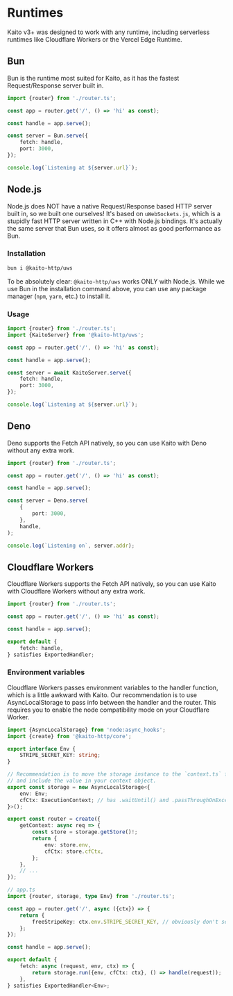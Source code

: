 # Runtimes

Kaito v3+ was designed to work with any runtime, including serverless runtimes like Cloudflare Workers or the Vercel Edge Runtime.

## Bun

Bun is the runtime most suited for Kaito, as it has the fastest Request/Response server built in.

```ts
import {router} from './router.ts';

const app = router.get('/', () => 'hi' as const);

const handle = app.serve();

const server = Bun.serve({
	fetch: handle,
	port: 3000,
});

console.log(`Listening at ${server.url}`);
```

## Node.js

Node.js does NOT have a native Request/Response based HTTP server built in, so we built one ourselves! It's based on `uWebSockets.js`, which is a stupidly fast HTTP server written in C++ with Node.js bindings. It's actually the same server that Bun uses, so it offers almost as good performance as Bun.

### Installation

```bash
bun i @kaito-http/uws
```

To be absolutely clear: `@kaito-http/uws` works ONLY with Node.js. While we use Bun in the installation command above, you can use any package manager (`npm`, `yarn`, etc.) to install it.

### Usage

```ts
import {router} from './router.ts';
import {KaitoServer} from '@kaito-http/uws';

const app = router.get('/', () => 'hi' as const);

const handle = app.serve();

const server = await KaitoServer.serve({
	fetch: handle,
	port: 3000,
});

console.log(`Listening at ${server.url}`);
```

## Deno

Deno supports the Fetch API natively, so you can use Kaito with Deno without any extra work.

```ts
import {router} from './router.ts';

const app = router.get('/', () => 'hi' as const);

const handle = app.serve();

const server = Deno.serve(
	{
		port: 3000,
	},
	handle,
);

console.log(`Listening on`, server.addr);
```

## Cloudflare Workers

Cloudflare Workers supports the Fetch API natively, so you can use Kaito with Cloudflare Workers without any extra work.

```ts
import {router} from './router.ts';

const app = router.get('/', () => 'hi' as const);

const handle = app.serve();

export default {
	fetch: handle,
} satisfies ExportedHandler;
```

### Environment variables

Cloudflare Workers passes environment variables to the handler function, which is a little awkward with Kaito. Our recommendation is to use AsyncLocalStorage to pass info between the handler and the router. This requires you to enable the node compatibility mode on your Cloudflare Worker.

```ts
import {AsyncLocalStorage} from 'node:async_hooks';
import {create} from '@kaito-http/core';

export interface Env {
	STRIPE_SECRET_KEY: string;
}

// Recommendation is to move the storage instance to the `context.ts` file
// and include the value in your context object.
export const storage = new AsyncLocalStorage<{
	env: Env;
	cfCtx: ExecutionContext; // has .waitUntil() and .passThroughOnException()
}>();

export const router = create({
	getContext: async req => {
		const store = storage.getStore()!;
		return {
			env: store.env,
			cfCtx: store.cfCtx,
		};
	},
	// ...
});

// app.ts
import {router, storage, type Env} from './router.ts';

const app = router.get('/', async ({ctx}) => {
	return {
		freeStripeKey: ctx.env.STRIPE_SECRET_KEY, // obviously don't send your stripe key to the client lol
	};
});

const handle = app.serve();

export default {
	fetch: async (request, env, ctx) => {
		return storage.run({env, cfCtx: ctx}, () => handle(request));
	},
} satisfies ExportedHandler<Env>;
```
